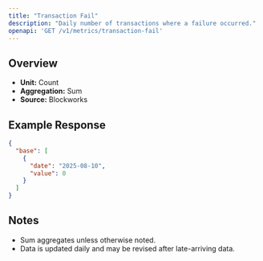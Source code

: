```yaml
---
title: "Transaction Fail"
description: "Daily number of transactions where a failure occurred."
openapi: 'GET /v1/metrics/transaction-fail'
---
```


## Overview

- **Unit:** Count
- **Aggregation:** Sum
- **Source:** Blockworks



## Example Response

```json
{
  "base": [
    {
      "date": "2025-08-10",
      "value": 0
    }
  ]
}
```

## Notes
- Sum aggregates unless otherwise noted.
- Data is updated daily and may be revised after late-arriving data.
